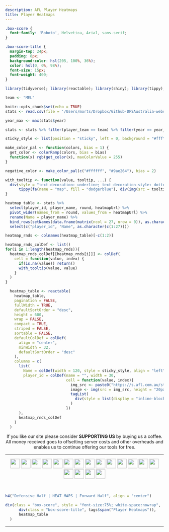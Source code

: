 ```yaml
---
description: AFL Player Heatmaps
title: Player Heatmaps
---
```


```css
.box-score {
  font-family: 'Roboto', Helvetica, Arial, sans-serif;
}

.box-score-title {
  margin-top: 24px;
  padding: 8px;
  background-color: hsl(205, 100%, 36%);
  color: hsl(0, 0%, 98%);
  font-size: 15px;
  font-weight: 400;
}

```

```r
library(tidyverse); library(reactable); library(shiny); library(tippy); library(fontawesome)

team <- "MEL"

knitr::opts_chunk$set(echo = TRUE)
stats <- read.csv(file = '/Users/morts/Dropbox/Github-DFSAustralia-website/database/database-files/afl-database-2022.csv', stringsAsFactors = FALSE)

year_max <- max(stats$year)

stats <- stats %>% filter(player_team == team) %>% filter(year == year_max)

sticky_style <- list(position = "sticky", left = 0, background = "#fff", zIndex = 1, borderRight = "1px solid #eee")

make_color_pal <- function(colors, bias = 1) {
  get_color <- colorRamp(colors, bias = bias)
  function(x) rgb(get_color(x), maxColorValue = 255)
}

negative_color <- make_color_pal(c("#ffffff", "#9ae264"), bias = 2)

with_tooltip <- function(value, tooltip, ...) {
  div(style = "text-decoration: underline; text-decoration-style: dotted; cursor: zoom-in",
      tippy(fa(name = "map", fill = "dodgerblue"), div(img(src = tooltip, width = "100%", alt = "")), ...))
}

heatmap_table <- stats %>%
  select(player_id, player_name, round, heatmapUrl) %>%
  pivot_wider(names_from = round, values_from = heatmapUrl) %>%
  rename(Name = player_name) %>%
  bind_rows(setNames(data.frame(matrix(ncol = 27, nrow = 0)), as.character(c(1:27))) %>% mutate(across(everything(), as.character))) %>%
  select(c("player_id", "Name", as.character(c(1:27))))

heatmap_rnds <- colnames(heatmap_table)[-c(1:2)]

heatmap_rnds_colDef <- list()
for(i in 1:length(heatmap_rnds)){
  heatmap_rnds_colDef[[heatmap_rnds[i]]] <- colDef(
    cell = function(value, index) {
      if(is.na(value)) return()
      with_tooltip(value, value)
    }
  )
}

  heatmap_table <- reactable(
    heatmap_table,
    pagination = FALSE,
    fullWidth = TRUE,
    defaultSortOrder = "desc",
    height = 600,
    wrap = FALSE,
    compact = TRUE,
    striped = FALSE,
    sortable = FALSE,
    defaultColDef = colDef(
      align = "center",
      minWidth = 32,
      defaultSortOrder = "desc"
    ),
    columns = c(
      list(
        Name = colDef(width = 120, style = sticky_style, align = "left", headerStyle = sticky_style),
        player_id = colDef(name = "", width = 30,
                           cell = function(value, index){
                             img_src <- paste0("https://s.afl.com.au/staticfile/AFL%20Tenant/AFL/Players/ChampIDImages/XLarge2022/", sub("CD_I", "", heatmap_table$player_id[index]), ".png?i10c=img.resize(width:108)")
                             image <- img(src = img_src, height = "20px", alt = "")
                             tagList(
                               div(style = list(display = "inline-block", width = "30px"), image),
                             )
                           })
      ),
      heatmap_rnds_colDef
    )
  )

```

<center>
If you like our site please consider **SUPPORTING US** by buying us a coffee. All money received goes to offsetting server costs and other overheads and enables us to continue offering our tools for free.

<script type='text/javascript' src='https://storage.ko-fi.com/cdn/widget/Widget_2.js'></script><script type='text/javascript'>kofiwidget2.init('Shout us a Coffee', '#29abe0', 'E1E8C5INN');kofiwidget2.draw();</script> 
</center>

---

<p align="center">
[![](https://www.zerohanger.com/images/team-flags/adelaide-crows.png){height=30px style="margin-bottom: 3px"}](https://www.dfsaustralia.com/afl-heatmaps-ade/) [![](https://www.zerohanger.com/images/team-flags/brisbane-lions.png){height=30px style="margin-bottom: 3px"}](https://www.dfsaustralia.com/afl-heatmaps-brl/) [![](https://www.zerohanger.com/images/team-flags/carlton-blues.png){height=30px style="margin-bottom: 3px"}](https://www.dfsaustralia.com/afl-heatmaps-car/) [![](https://www.zerohanger.com/images/team-flags/collingwood-magpies.png){height=30px style="margin-bottom: 3px"}](https://www.dfsaustralia.com/afl-heatmaps-col/) [![](https://www.zerohanger.com/images/team-flags/essendon-bombers.png){height=30px style="margin-bottom: 3px"}](https://www.dfsaustralia.com/afl-heatmaps-ess/) [![](https://www.zerohanger.com/images/team-flags/fremantle-dockers.png){height=30px style="margin-bottom: 3px"}](https://www.dfsaustralia.com/afl-heatmaps-fre/) [![](https://www.zerohanger.com/images/team-flags/gold-coast-suns.png){height=30px style="margin-bottom: 3px"}](https://www.dfsaustralia.com/afl-heatmaps-gcs/) [![](https://www.zerohanger.com/images/team-flags/geelong-cats.png){height=30px style="margin-bottom: 3px"}](https://www.dfsaustralia.com/afl-heatmaps-gee/) [![](https://www.zerohanger.com/images/team-flags/gws-giants.png){height=30px style="margin-bottom: 3px"}](https://www.dfsaustralia.com/afl-heatmaps-gws/) [![](https://www.zerohanger.com/images/team-flags/hawthorn-hawks.png){height=30px style="margin-bottom: 3px"}](https://www.dfsaustralia.com/afl-heatmaps-haw/) [![](https://www.zerohanger.com/images/team-flags/melbourne-demons.png){height=30px style="margin-bottom: 3px"}](https://www.dfsaustralia.com/afl-heatmaps-mel/) [![](https://www.zerohanger.com/images/team-flags/north-melbourne-kangaroos.png){height=30px style="margin-bottom: 3px"}](https://www.dfsaustralia.com/afl-heatmaps-nth/) [![](https://www.zerohanger.com/images/team-flags/port-adelaide-power.png){height=30px style="margin-bottom: 3px"}](https://www.dfsaustralia.com/afl-heatmaps-pta/) [![](https://www.zerohanger.com/images/team-flags/richmond-tigers.png){height=30px style="margin-bottom: 3px"}](https://www.dfsaustralia.com/afl-heatmaps-ric/) [![](https://www.zerohanger.com/images/team-flags/st-kilda-saints.png){height=30px style="margin-bottom: 3px"}](https://www.dfsaustralia.com/afl-heatmaps-stk/) [![](https://www.zerohanger.com/images/team-flags/sydney-swans.png){height=30px style="margin-bottom: 3px"}](https://www.dfsaustralia.com/afl-heatmaps-syd/) [![](https://www.zerohanger.com/images/team-flags/western-bulldogs.png){height=30px style="margin-bottom: 3px"}](https://www.dfsaustralia.com/afl-heatmaps-wbd/) [![](https://www.zerohanger.com/images/team-flags/west-coast-eagles.png){height=30px style="margin-bottom: 3px"}](https://www.dfsaustralia.com/afl-heatmaps-wce/)
</p>

<br />

```r

h4("Defensive Half | HEAT MAPS | Forward Half", align = "center")

div(class = "box-score", style = "font-size:75%; white-space:nowrap",
      div(class = "box-score-title", tags$span("Player Heatmaps")),
      heatmap_table
  )
```

---